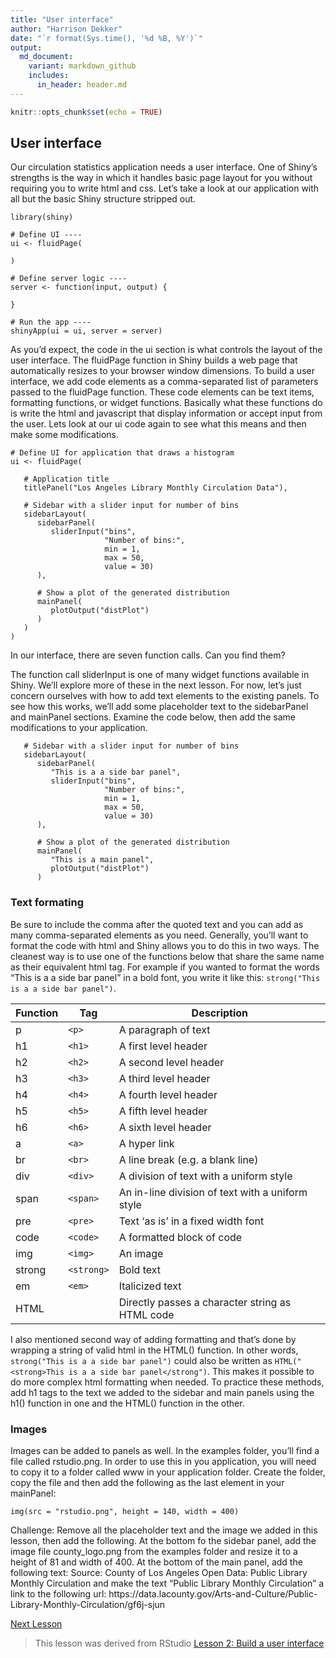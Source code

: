 ```yaml
---
title: "User interface"
author: "Harrison Dekker"
date: "`r format(Sys.time(), '%d %B, %Y')`"
output:
  md_document:
    variant: markdown_github
    includes:
      in_header: header.md
---
```

```r
knitr::opts_chunk$set(echo = TRUE)
```

## User interface

Our circulation statistics application needs a user interface. One of Shiny's strengths is the way in which it handles basic page layout for you without requiring you to write html and css. Let's take a look at our application with all but the basic Shiny structure stripped out.


```
library(shiny)

# Define UI ----
ui <- fluidPage(
  
)

# Define server logic ----
server <- function(input, output) {
  
}

# Run the app ----
shinyApp(ui = ui, server = server)

```

As you'd expect, the code in the ui section is what controls the layout of the user interface. The fluidPage function in Shiny builds a web page that automatically resizes to your browser window dimensions. To build a user interface, we add code elements as a comma-separated list of parameters passed to the fluidPage function. These code elements can be text items, formatting functions, or widget functions. Basically what these functions do is write the html and javascript that display information or accept input from the user. Lets look at our ui code again to see what this means and then make some modifications.

```
# Define UI for application that draws a histogram
ui <- fluidPage(
   
   # Application title
   titlePanel("Los Angeles Library Monthly Circulation Data"),
   
   # Sidebar with a slider input for number of bins 
   sidebarLayout(
      sidebarPanel(
         sliderInput("bins",
                     "Number of bins:",
                     min = 1,
                     max = 50,
                     value = 30)
      ),
      
      # Show a plot of the generated distribution
      mainPanel(
         plotOutput("distPlot")
      )
   )
)

```

In our interface, there are seven function calls. Can you find them?

The function call sliderInput is one of many widget functions available in Shiny. We'll explore more of these in the next lesson. For now, let's just concern ourselves with how to add text elements to the existing panels. To see how this works, we'll add some placeholder text to the sidebarPanel and mainPanel sections. Examine the code below, then add the same modifications to your application.

```
   # Sidebar with a slider input for number of bins 
   sidebarLayout(
      sidebarPanel(
         "This is a a side bar panel",
         sliderInput("bins",
                     "Number of bins:",
                     min = 1,
                     max = 50,
                     value = 30)
      ),
      
      # Show a plot of the generated distribution
      mainPanel(
         "This is a main panel",
         plotOutput("distPlot")
      )

```

### Text formating
Be sure to include the comma after the quoted text and you can add as many comma-separated elements as you need. Generally, you'll want to format the code with html and Shiny allows you to do this in two ways. The cleanest way is to use one of the functions below that share the same name as their equivalent html tag. For example if you wanted to format the words "This is a a side bar panel" in a bold font, you write it like this:
`strong("This is a a side bar panel")`.


Function | Tag       | Description
-------- | --------- | ------------------------------------------------
p	       |`<p>`	     |A paragraph of text
h1	     |`<h1>`     |A first level header
h2	     |`<h2>`	   |A second level header
h3	     |`<h3>`	   |A third level header
h4	     |`<h4>`	   |A fourth level header
h5	     |`<h5>`	   |A fifth level header
h6	     |`<h6>`	   |A sixth level header
a	       |`<a>`	     |A hyper link
br	     |`<br>`	   |A line break (e.g. a blank line)
div	     |`<div>`	   |A division of text with a uniform style
span	   |`<span>`	 |An in-line division of text with a uniform style
pre	     |`<pre>`	   |Text ‘as is’ in a fixed width font
code	   |`<code>`	 |A formatted block of code
img	     |`<img>`	   |An image
strong	 |`<strong>` |Bold text
em	     |`<em>`	   |Italicized text
HTML	 	 |           |Directly passes a character string as HTML code

I also mentioned second way of adding formatting and that's done by wrapping a string of valid html in the HTML() function. In other words, `strong("This is a a side bar panel")` could also be written as `HTML("<strong>This is a a side bar panel</strong")`. This makes it possible to do more complex html formatting when needed. To practice these methods, add h1 tags to the text we added to the sidebar and main panels using the h1() function in one and the HTML() function in the other.

### Images
Images can be added to panels as well. In the examples folder, you'll find a file called rstudio.png. In order to use this in you application, you will need to copy it to a folder called www in your application folder. Create the folder, copy the file and then add the following as the last element in your mainPanel:  

`img(src = "rstudio.png", height = 140, width = 400)`

Challenge:
Remove all the placeholder text and the image we added in this lesson, then add the following. At the bottom fo the sidebar panel, add the image file county_logo.png from the examples folder and resize it to a height of 81 and width of 400. At the bottom of the main panel, add the following text: Source: County of Los Angeles Open Data: Public Library Monthly Circulation and make the text "Public Library Monthly Circulation" a link to the following url: https://data.lacounty.gov/Arts-and-Culture/Public-Library-Monthly-Circulation/gf6j-sjun

[Next Lesson](pages/02shiny_basics.html)


> This lesson was derived from RStudio [Lesson 2: Build a user interface](https://shiny.rstudio.com/tutorial/written-tutorial/lesson2/)
